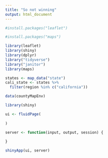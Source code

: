 ```yaml
---
title: "So not winning"
output: html_document
---
```

```r
#install.packages("leaflet")
```

```r
#install.packages("maps")
```

```r
library(leaflet)
library(shiny)
library(dplyr)
library("tidyverse")
library("janitor")
library(maps)
```

```r
states <- map_data("state")
cali_state <- states %>%
  filter(region %in% c("california"))
```


```r
data(countyMapEnv)
```

```r
library(shiny)

ui <- fluidPage(
  
)

server <- function(input, output, session) {
  
}

shinyApp(ui, server)
```


